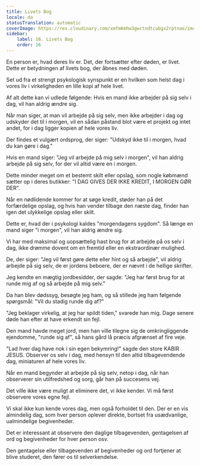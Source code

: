 ```yaml
---
title: Livets Bog
locale: da
statusTranslation: automatic
coverImage: https://res.cloudinary.com/xmfm6mhw3gwctndtcubgx2rptnae/image/upload/v1740468922/small_cover_tratado_de_psicologia_revolucionaria_a4c0dca4e0.webp
sidebar:
    label: 16. Livets Bog
    order: 16
---
```

En person er, hvad deres liv er. Det, der fortsætter efter døden, er livet. Dette er betydningen af livets bog, der åbnes med døden.

Set ud fra et strengt psykologisk synspunkt er en hvilken som helst dag i vores liv i virkeligheden en lille kopi af hele livet.

Af alt dette kan vi udlede følgende: Hvis en mand ikke arbejder på sig selv i dag, vil han aldrig ændre sig.

Når man siger, at man vil arbejde på sig selv, men ikke arbejder i dag og udskyder det til i morgen, vil en sådan påstand blot være et projekt og intet andet, for i dag ligger kopien af hele vores liv.

Der findes et vulgært ordsprog, der siger: "Udskyd ikke til i morgen, hvad du kan gøre i dag."

Hvis en mand siger: "Jeg vil arbejde på mig selv i morgen", vil han aldrig arbejde på sig selv, for der vil altid være en i morgen.

Dette minder meget om et bestemt skilt eller opslag, som nogle købmænd sætter op i deres butikker: "I DAG GIVES DER IKKE KREDIT, I MORGEN GØR DER".

Når en nødlidende kommer for at søge kredit, støder han på det forfærdelige opslag, og hvis han vender tilbage den næste dag, finder han igen det ulykkelige opslag eller skilt.

Dette er, hvad der i psykologi kaldes "morgendagens sygdom". Så længe en mand siger "i morgen", vil han aldrig ændre sig.

Vi har med maksimal og uopsættelig hast brug for at arbejde på os selv i dag, ikke drømme dovent om en fremtid eller en ekstraordinær mulighed.

De, der siger: "Jeg vil først gøre dette eller hint og så arbejde", vil aldrig arbejde på sig selv, de er jordens beboere, der er nævnt i de hellige skrifter.

Jeg kendte en mægtig jordbesidder, der sagde: "Jeg har først brug for at runde mig af og så arbejde på mig selv."

Da han blev dødssyg, besøgte jeg ham, og så stillede jeg ham følgende spørgsmål: "Vil du stadig runde dig af?"

"Jeg beklager virkelig, at jeg har spildt tiden," svarede han mig. Dage senere døde han efter at have erkendt sin fejl.

Den mand havde meget jord, men han ville tilegne sig de omkringliggende ejendomme, "runde sig af", så hans gård lå præcis afgrænset af fire veje.

"Lad hver dag have nok i sin egen bekymring!" sagde den store KABIR JESUS. Observer os selv i dag, med hensyn til den altid tilbagevendende dag, miniaturen af hele vores liv.

Når en mand begynder at arbejde på sig selv, netop i dag, når han observerer sin utilfredshed og sorg, går han på succesens vej.

Det ville ikke være muligt at eliminere det, vi ikke kender. Vi må først observere vores egne fejl.

Vi skal ikke kun kende vores dag, men også forholdet til den. Der er en vis almindelig dag, som hver person oplever direkte, bortset fra usædvanlige, ualmindelige begivenheder.

Det er interessant at observere den daglige tilbagevenden, gentagelsen af ord og begivenheder for hver person osv.

Den gentagelse eller tilbagevenden af begivenheder og ord fortjener at blive studeret, den fører os til selverkendelse.

